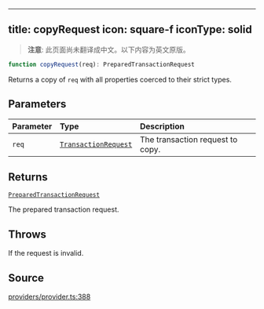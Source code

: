 <!-- AUTO-GENERATED-CONTENT:START (ENGLISH-COPY) -->
---
title: copyRequest
icon: square-f
iconType: solid
---

> **注意**: 此页面尚未翻译成中文。以下内容为英文原版。

```ts
function copyRequest(req): PreparedTransactionRequest
```

Returns a copy of `req` with all properties coerced to their strict types.

## Parameters

| Parameter | Type | Description |
| :------ | :------ | :------ |
| `req` | [`TransactionRequest`](/cn/sdk/content/type-aliases/TransactionRequest) | The transaction request to copy. |

## Returns

[`PreparedTransactionRequest`](/cn/sdk/content/type-aliases/PreparedTransactionRequest)

The prepared transaction request.

## Throws

If the request is invalid.

## Source

[providers/provider.ts:388](https://github.com/dominant-strategies/quais.js/blob/c1c12d43f9d34c6baad2b0542bd6d0acd6fefcbf/src/providers/provider.ts#L388)
